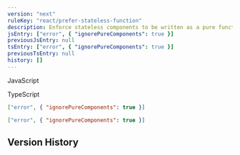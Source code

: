 ```yaml
---
version: "next"
ruleKey: "react/prefer-stateless-function"
description: Enforce stateless components to be written as a pure function
jsEntry: ["error", { "ignorePureComponents": true }]
previousJsEntry: null
tsEntry: ["error", { "ignorePureComponents": true }]
previousTsEntry: null
history: []
---
```


<Tabs defaultValue="js">

<TabsList>
  <TabsTrigger value="js">
    <div className="flex gap-2 items-center">
      <RuleLevelIcon level="error" />
      <p>JavaScript</p>
    </div>
  </TabsTrigger>
  <TabsTrigger value="ts">
    <div className="flex gap-2 items-center">
      <RuleLevelIcon ts level="error" />
      <p>TypeScript</p>
    </div>
  </TabsTrigger>
</TabsList>

<TabsContent value="js">

```json
["error", { "ignorePureComponents": true }]
```

</TabsContent>

<TabsContent value="ts">

```json
["error", { "ignorePureComponents": true }]
```

</TabsContent>

</Tabs>

## Version History

<RuleHistory ruleKey="react/prefer-stateless-function" />
